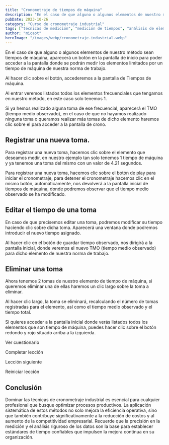 ```yaml
---
title: "Cronometraje de tiempos de máquina"
description: "En el caso de que alguno o algunos elementos de nuestro método sean tiempos de máquina, aparecerá un botón en la pantalla de inicio para poder acceder a la pantalla donde se podrán medir los elementos..."
pubDate: 2023-10-26
category: "Curso de cronometraje industrial"
tags: ["técnicas de medición", "medición de tiempos", "análisis de elementos", "diseño de método", "instrumentos de medida", "tiempo estándar", "elementos de trabajo", "método de trabajo"]
author: "micaot"
heroImage: "/images/webp/cronometraje-industrial.webp"
---
```


En el caso de que alguno o algunos elementos de nuestro método sean tiempos de máquina, aparecerá un botón en la pantalla de inicio para poder acceder a la pantalla donde se podrán medir los elementos limitados por un tiempo de máquina de nuestra norma de trabajo.

Al hacer clic sobre el botón, accederemos a la pantalla de Tiempos de máquina.

Al entrar veremos listados todos los elementos frecuenciales que tengamos en nuestro método, en este caso solo tenemos 1.

Si ya hemos realizado alguna toma de ese frecuencial, aparecerá el TMO (tiempo medio observado), en el caso de que no hayamos realizado ninguna toma o queramos realizar más tomas de dicho elemento haremos clic sobre el para acceder a la pantalla de crono.

## Registrar una nueva toma.

Para registrar una nueva toma, hacemos clic sobre el elemento que deseamos medir, en nuestro ejemplo tan solo tenemos 1 tiempo de máquina y ya tenemos una toma del mismo con un valor de 4.21 segundos.

Para registrar una nueva toma, hacemos clic sobre el botón de play para iniciar el cronometraje, para detener el cronometraje hacemos clic en el mismo botón, automáticamente, nos devolverá a la pantalla inicial de tiempos de máquina, donde podremos observar que el tiempo medio observado se ha modificado.

## Editar el tiempo de una toma

En caso de que precisemos editar una toma, podremos modificar su tiempo haciendo clic sobre dicha toma. Aparecerá una ventana donde podremos introducir el nuevo tiempo asignado.

Al hacer clic en el botón de guardar tiempo observado, nos dirigirá a la pantalla inicial, donde veremos el nuevo TMO (tiempo medio observado) para dicho elemento de nuestra norma de trabajo.

## Eliminar una toma

Ahora tenemos 2 tomas de nuestro elemento de tiempo de máquina, si queremos eliminar una de ellas haremos un clic largo sobre la toma a eliminar.

Al hacer clic largo, la toma se eliminará, recalculando el número de tomas registradas para el elemento, así como el tiempo medio observado y el tiempo total.

Si quieres acceder a la pantalla inicial donde verás listados todos los elementos que son tiempo de máquina, puedes hacer clic sobre el botón redondo y rojo situado arriba a la izquierda.

Ver cuestionario

Completar lección

Lección siguiente

Reiniciar lección



## Conclusión

Dominar las técnicas de cronometraje industrial es esencial para cualquier profesional que busque optimizar procesos productivos. La aplicación sistemática de estos métodos no solo mejora la eficiencia operativa, sino que también contribuye significativamente a la reducción de costos y al aumento de la competitividad empresarial. Recuerde que la precisión en la medición y el análisis riguroso de los datos son la base para establecer estándares de tiempo confiables que impulsen la mejora continua en su organización.